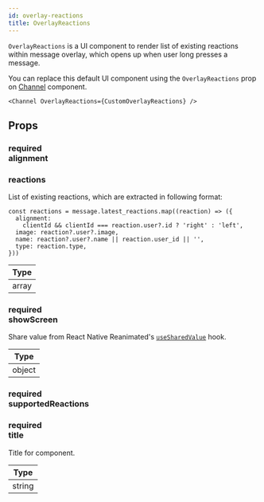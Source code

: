 ```yaml
---
id: overlay-reactions
title: OverlayReactions
---
```




`OverlayReactions` is a UI component to render list of existing reactions within message overlay, which opens up when user long presses a message.

You can replace this default UI component using the `OverlayReactions` prop on [Channel](../core-components/channel.mdx) component.

```tsx
<Channel OverlayReactions={CustomOverlayReactions} />
```

## Props

### <div class="label required">required</div> **alignment** 

<Alignment />

### reactions

List of existing reactions, which are extracted in following format:

```tsx
const reactions = message.latest_reactions.map((reaction) => ({
  alignment:
    clientId && clientId === reaction.user?.id ? 'right' : 'left',
  image: reaction?.user?.image,
  name: reaction?.user?.name || reaction.user_id || '',
  type: reaction.type,
}))
```

| Type |
| - |
| array |

### <div class="label required">required</div> **showScreen**

Share value from React Native Reanimated's [`useSharedValue`](https://docs.swmansion.com/react-native-reanimated/docs/api/useSharedValue/) hook.

| Type |
| - |
| object |

### <div class="label required">required</div> **supportedReactions**

<SupportedReactions />

### <div class="label required">required</div> **title**

Title for component.

| Type |
| - |
| string |



